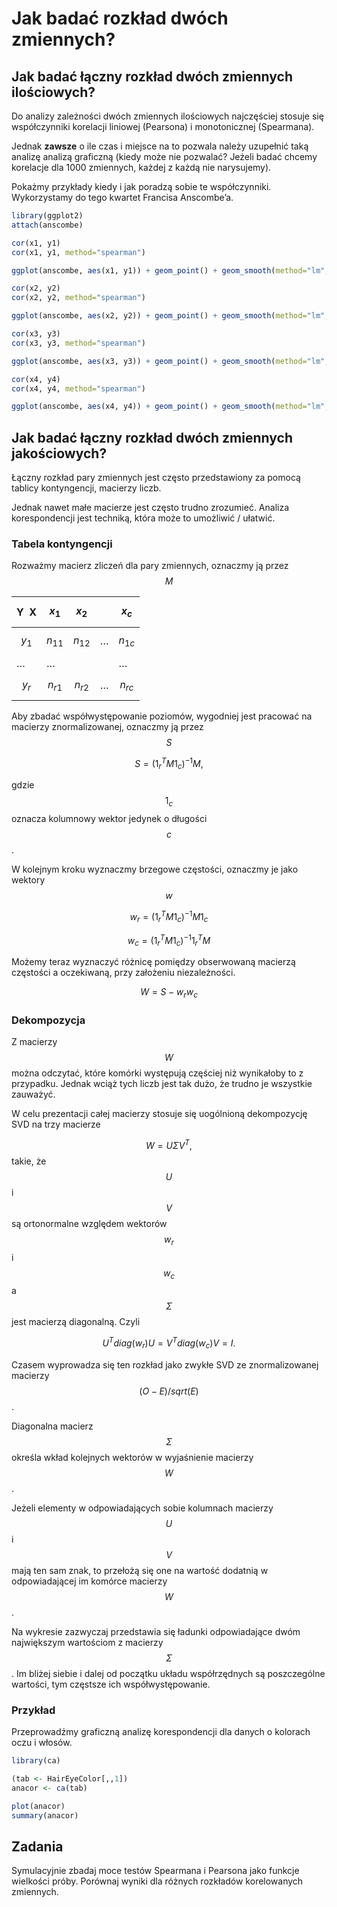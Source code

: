 # Jak badać rozkład dwóch zmiennych?

## Jak badać łączny rozkład dwóch zmiennych ilościowych?

Do analizy zależności dwóch zmiennych ilościowych najczęściej  stosuje się współczynniki korelacji liniowej (Pearsona) i monotonicznej (Spearmana).

Jednak **zawsze** o ile czas i miejsce na to pozwala należy uzupełnić taką analizę analizą graficzną (kiedy może nie pozwalać? Jeżeli badać chcemy korelacje dla 1000 zmiennych, każdej z każdą nie narysujemy). 

Pokażmy przykłady kiedy i jak poradzą sobie te współczynniki.
Wykorzystamy do tego kwartet Francisa Anscombe'a.

```r
library(ggplot2)
attach(anscombe)

cor(x1, y1)
cor(x1, y1, method="spearman")

ggplot(anscombe, aes(x1, y1)) + geom_point() + geom_smooth(method="lm", color="grey", se=FALSE)
```

```r
cor(x2, y2)
cor(x2, y2, method="spearman")

ggplot(anscombe, aes(x2, y2)) + geom_point() + geom_smooth(method="lm", color="grey", se=FALSE)
```

```r
cor(x3, y3)
cor(x3, y3, method="spearman")

ggplot(anscombe, aes(x3, y3)) + geom_point() + geom_smooth(method="lm", color="grey", se=FALSE)
```

```r
cor(x4, y4)
cor(x4, y4, method="spearman")

ggplot(anscombe, aes(x4, y4)) + geom_point() + geom_smooth(method="lm", color="grey", se=FALSE)
```


## Jak badać łączny rozkład dwóch zmiennych jakościowych?

Łączny rozkład pary zmiennych jest często przedstawiony za pomocą tablicy kontyngencji, macierzy liczb.

Jednak nawet małe macierze jest często trudno zrozumieć. Analiza korespondencji jest techniką, która może to umożliwić / ułatwić.

### Tabela kontyngencji

Rozważmy macierz zliczeń dla pary zmiennych, oznaczmy ją przez $$M$$

| Y \ X | $$x_1$$ | $$x_2$$ |   | $$x_c$$ |
|---|---|---|---|---|
| $$y_1$$ | $$n_{11}$$ | $$n_{12}$$ | ... | $$n_{1c}$$ |
| ...  |  ... |   |   | ...  |
| $$y_r$$ | $$n_{r1}$$ | $$n_{r2}$$ | ... | $$n_{rc}$$ |


Aby zbadać współwystępowanie poziomów, wygodniej jest pracować na macierzy znormalizowanej, oznaczmy ją przez $$S$$

$$
S = (1^T_r M 1_c)^{-1}M,
$$

gdzie $$1_c$$ oznacza kolumnowy wektor jedynek o długości $$c$$.

W kolejnym kroku wyznaczmy brzegowe częstości, oznaczmy je jako wektory $$w$$

$$
w_r = (1^T_r M 1_c)^{-1}M1_c
$$

$$
w_c = (1^T_r M 1_c)^{-1}1^T_{r}M
$$

Możemy teraz wyznaczyć różnicę pomiędzy obserwowaną macierzą częstości a oczekiwaną, przy założeniu niezależności.

$$
W = S - w_r w_c
$$

### Dekompozycja

Z macierzy $$W$$ można odczytać, które komórki występują częściej niż wynikałoby to z przypadku. Jednak wciąż tych liczb jest tak dużo, że trudno je wszystkie zauważyć.

W celu prezentacji całej macierzy stosuje się uogólnioną dekompozycję SVD na trzy macierze

$$
W = U \Sigma V^T,
$$
takie, że $$U$$ i $$V$$ są ortonormalne względem wektorów $$w_r$$ i $$w_c$$ a $$\Sigma$$ jest macierzą diagonalną. Czyli

$$
U^T diag(w_r) U = V^T diag(w_c) V = I.
$$

Czasem wyprowadza się ten rozkład jako zwykłe SVD ze znormalizowanej macierzy $$(O-E)/sqrt(E)$$.

Diagonalna macierz $$\Sigma$$ określa wkład kolejnych wektorów w wyjaśnienie macierzy $$W$$.

Jeżeli elementy w odpowiadających sobie kolumnach macierzy $$U$$ i $$V$$ mają ten sam znak, to przełożą się one na wartość dodatnią w odpowiadającej im komórce macierzy $$W$$. 

Na wykresie zazwyczaj przedstawia się ładunki odpowiadające dwóm największym wartościom z macierzy $$\Sigma$$. Im bliżej siebie i dalej od początku układu współrzędnych są poszczególne wartości, tym częstsze ich współwystępowanie.


### Przykład

Przeprowadźmy graficzną analizę korespondencji dla danych o kolorach oczu i włosów.

```r
library(ca)

(tab <- HairEyeColor[,,1])
anacor <- ca(tab)

plot(anacor)
summary(anacor)
```


## Zadania

Symulacyjnie zbadaj moce testów Spearmana i Pearsona jako funkcje wielkości próby.
Porównaj wyniki dla różnych rozkładów korelowanych zmiennych.


